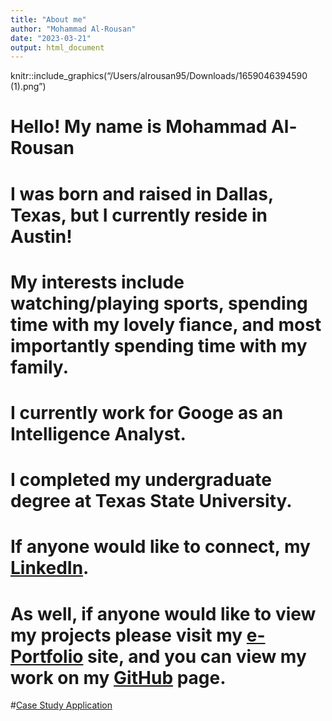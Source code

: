 ```yaml
---
title: "About me"
author: "Mohammad Al-Rousan"
date: "2023-03-21"
output: html_document
---
```




knitr::include_graphics("/Users/alrousan95/Downloads/1659046394590 (1).png")


# Hello! My name is Mohammad Al-Rousan 


# I was born and raised in Dallas, Texas, but I currently reside in Austin!

# My interests include watching/playing sports, spending time with my lovely fiance, and most importantly spending time with my family. 

# I currently work for Googe as an Intelligence Analyst.

# I completed my undergraduate degree at Texas State University. 

# If anyone would like to connect, my [LinkedIn](https://www.linkedin.com/in/mohammad-al-rousan-531683165/). 

# As well, if anyone would like to view my projects please visit my [e-Portfolio](https://olympus.mygreatlearning.com/eportfolio) site, and you can view my work on my [GitHub](https://github.com/alrousan95/UT-McCombs-Project-Portfolio-/tree/main/Project%20Portfolio) page. 

#[Case Study Application](http://127.0.0.1:5781/Project%20App.Rmd)



